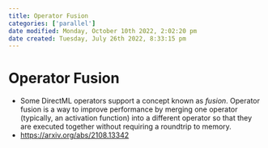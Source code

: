 ```yaml
---
title: Operator Fusion
categories: ['parallel']
date modified: Monday, October 10th 2022, 2:02:20 pm
date created: Tuesday, July 26th 2022, 8:33:15 pm
---
```


# Operator Fusion
- Some DirectML operators support a concept known as _fusion_. Operator fusion is a way to improve performance by merging one operator (typically, an activation function) into a different operator so that they are executed together without requiring a roundtrip to memory.
- <https://arxiv.org/abs/2108.13342>



